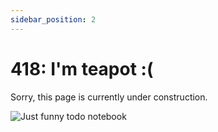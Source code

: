 ```yaml
---
sidebar_position: 2
---
```


# 418: I'm teapot :(

Sorry, this page is currently under construction.

![Just funny todo notebook](./img/todo.jpg)